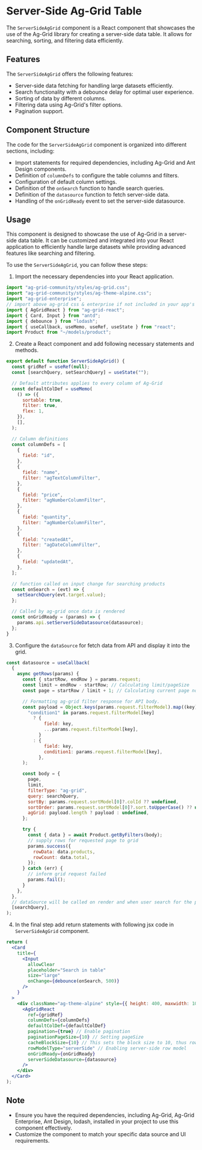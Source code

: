 
<Meta title="Features/Server Side Filters/Ag Grid/Frontend Docs" />

# Server-Side Ag-Grid Table

The `ServerSideAgGrid` component is a React component that showcases the use of the Ag-Grid library for creating a server-side data table.
It allows for searching, sorting, and filtering data efficiently.

## Features

The `ServerSideAgGrid` offers the following features:

- Server-side data fetching for handling large datasets efficiently.
- Search functionality with a debounce delay for optimal user experience.
- Sorting of data by different columns.
- Filtering data using Ag-Grid's filter options.
- Pagination support.

## Component Structure

The code for the `ServerSideAgGrid` component is organized into different sections, including:

- Import statements for required dependencies, including Ag-Grid and Ant Design components.
- Definition of `columnDefs` to configure the table columns and filters.
- Configuration of default column settings.
- Definition of the `onSearch` function to handle search queries.
- Definition of the `datasource` function to fetch server-side data.
- Handling of the `onGridReady` event to set the server-side datasource.

## Usage

This component is designed to showcase the use of Ag-Grid in a server-side data table.
It can be customized and integrated into your React application to efficiently handle large datasets while providing advanced features like searching and filtering.

To use the `ServerSideAgGrid`, you can follow these steps:

1. Import the necessary dependencies into your React application.

```jsx
import "ag-grid-community/styles/ag-grid.css";
import "ag-grid-community/styles/ag-theme-alpine.css";
import "ag-grid-enterprise";
// import above ag-grid css & enterprise if not included in your app's top-level
import { AgGridReact } from "ag-grid-react";
import { Card, Input } from "antd";
import { debounce } from "lodash";
import { useCallback, useMemo, useRef, useState } from "react";
import Product from "~/models/product";
```

2. Create a React component and add following necessary statements and methods.

```jsx
export default function ServerSideAgGrid() {
  const gridRef = useRef(null);
  const [searchQuery, setSearchQuery] = useState("");

  // Default attributes applies to every column of Ag-Grid
  const defaultColDef = useMemo(
    () => ({
      sortable: true,
      filter: true,
      flex: 1,
    }),
    [],
  );

  // Column definitions
  const columnDefs = [
    {
      field: "id",
    },
    {
      field: "name",
      filter: "agTextColumnFilter",
    },
    {
      field: "price",
      filter: "agNumberColumnFilter",
    },
    {
      field: "quantity",
      filter: "agNumberColumnFilter",
    },
    {
      field: "createdAt",
      filter: "agDateColumnFilter",
    },
    {
      field: "updatedAt",
    },
  ];

  // function called on input change for searching products
  const onSearch = (evt) => {
    setSearchQuery(evt.target.value);
  };

  // Called by ag-grid once data is rendered
  const onGridReady = (params) => {
    params.api.setServerSideDatasource(datasource);
  };
}
```

3. Configure the `dataSource` for fetch data from API and display it into the grid.

```jsx
const datasource = useCallback(
  {
    async getRows(params) {
      const { startRow, endRow } = params.request;
      const limit = endRow - startRow; // Calculating limit/pageSize
      const page = startRow / limit + 1; // Calculating current page no.

      // Formatting ag-grid filter response for API body.
      const payload = Object.keys(params.request.filterModel).map((key) =>
        "condition1" in params.request.filterModel[key]
          ? {
              field: key,
              ...params.request.filterModel[key],
            }
          : {
              field: key,
              condition1: params.request.filterModel[key],
            },
      );

      const body = {
        page,
        limit,
        filterType: "ag-grid",
        query: searchQuery,
        sortBy: params.request.sortModel[0]?.colId ?? undefined,
        sortOrder: params.request.sortModel[0]?.sort.toUpperCase() ?? undefined,
        agGrid: payload.length ? payload : undefined,
      };

      try {
        const { data } = await Product.getByFilters(body);
        // supply rows for requested page to grid
        params.success({
          rowData: data.products,
          rowCount: data.total,
        });
      } catch (err) {
        // inform grid request failed
        params.fail();
      }
    },
  },
  // dataSource will be called on render and when user search for the product.
  [searchQuery],
);
```

4. In the final step add return statements with following jsx code in `ServerSideAgGrid` component.

```jsx
return (
  <Card
    title={
      <Input
        allowClear
        placeholder="Search in table"
        size="large"
        onChange={debounce(onSearch, 500)}
      />
    }
  >
    <div className="ag-theme-alpine" style={{ height: 400, maxwidth: 100 }}>
      <AgGridReact
        ref={gridRef}
        columnDefs={columnDefs}
        defaultColDef={defaultColDef}
        pagination={true} // Enable pagination
        paginationPageSize={10} // Setting pageSize
        cacheBlockSize={10} // This sets the block size to 10, thus rows are read back 10 at a time.
        rowModelType="serverSide" // Enabling server-side row model
        onGridReady={onGridReady}
        serverSideDatasource={datasource}
      />
    </div>
  </Card>
);
```

## Note

- Ensure you have the required dependencies, including Ag-Grid, Ag-Grid Enterprise, Ant Design, lodash, installed in your project to use this component effectively.
- Customize the component to match your specific data source and UI requirements.
